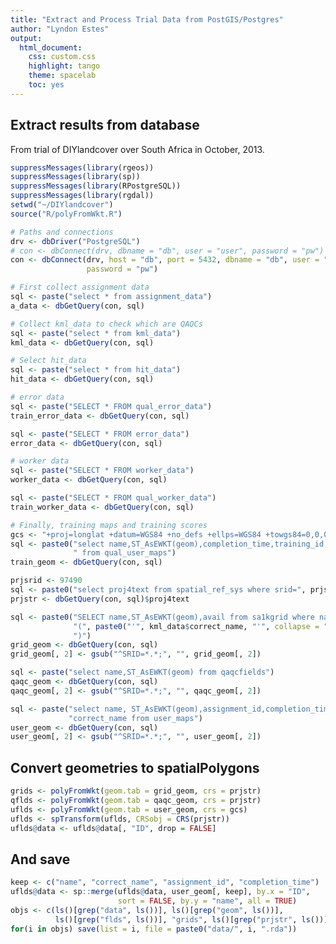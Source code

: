 ```yaml
---
title: "Extract and Process Trial Data from PostGIS/Postgres"
author: "Lyndon Estes"
output:
  html_document:
    css: custom.css
    highlight: tango
    theme: spacelab
    toc: yes
---
```


## Extract results from database

From trial of DIYlandcover over South Africa in October, 2013.

```r
suppressMessages(library(rgeos))
suppressMessages(library(sp))
suppressMessages(library(RPostgreSQL))
suppressMessages(library(rgdal))
setwd("~/DIYlandcover")
source("R/polyFromWkt.R")

# Paths and connections
drv <- dbDriver("PostgreSQL")
# con <- dbConnect(drv, dbname = "db", user = "user", password = "pw")
con <- dbConnect(drv, host = "db", port = 5432, dbname = "db", user = "user", 
                 password = "pw")

# First collect assignment data
sql <- paste("select * from assignment_data")
a_data <- dbGetQuery(con, sql) 

# Collect kml_data to check which are QAQCs
sql <- paste("select * from kml_data")
kml_data <- dbGetQuery(con, sql)

# Select hit_data
sql <- paste("select * from hit_data")
hit_data <- dbGetQuery(con, sql)

# error data
sql <- paste("SELECT * FROM qual_error_data")
train_error_data <- dbGetQuery(con, sql)

sql <- paste("SELECT * FROM error_data")
error_data <- dbGetQuery(con, sql)

# worker data
sql <- paste("SELECT * FROM worker_data")
worker_data <- dbGetQuery(con, sql)

sql <- paste("SELECT * FROM qual_worker_data")
train_worker_data <- dbGetQuery(con, sql)

# Finally, training maps and training scores
gcs <- "+proj=longlat +datum=WGS84 +no_defs +ellps=WGS84 +towgs84=0,0,0"  
sql <- paste0("select name,ST_AsEWKT(geom),completion_time,training_id,try", 
              " from qual_user_maps")
train_geom <- dbGetQuery(con, sql)

prjsrid <- 97490 
sql <- paste0("select proj4text from spatial_ref_sys where srid=", prjsrid)
prjstr <- dbGetQuery(con, sql)$proj4text

sql <- paste0("SELECT name,ST_AsEWKT(geom),avail from sa1kgrid where name in ", 
              "(", paste0("'", kml_data$correct_name, "'", collapse = ", "), 
              ")")
grid_geom <- dbGetQuery(con, sql)
grid_geom[, 2] <- gsub("^SRID=*.*;", "", grid_geom[, 2])

sql <- paste("select name,ST_AsEWKT(geom) from qaqcfields")
qaqc_geom <- dbGetQuery(con, sql)
qaqc_geom[, 2] <- gsub("^SRID=*.*;", "", qaqc_geom[, 2])

sql <- paste("select name, ST_AsEWKT(geom),assignment_id,completion_time,",
             "correct_name from user_maps")
user_geom <- dbGetQuery(con, sql)
user_geom[, 2] <- gsub("^SRID=*.*;", "", user_geom[, 2])
```

## Convert geometries to spatialPolygons 
```r
grids <- polyFromWkt(geom.tab = grid_geom, crs = prjstr)
qflds <- polyFromWkt(geom.tab = qaqc_geom, crs = prjstr)
uflds <- polyFromWkt(geom.tab = user_geom, crs = gcs)
uflds <- spTransform(uflds, CRSobj = CRS(prjstr))
uflds@data <- uflds@data[, "ID", drop = FALSE]
```

## And save
```r
keep <- c("name", "correct_name", "assignment_id", "completion_time")
uflds@data <- sp::merge(uflds@data, user_geom[, keep], by.x = "ID", 
                        sort = FALSE, by.y = "name", all = TRUE)
objs <- c(ls()[grep("data", ls())], ls()[grep("geom", ls())], 
          ls()[grep("flds", ls())], "grids", ls()[grep("prjstr", ls())])
for(i in objs) save(list = i, file = paste0("data/", i, ".rda"))

```

